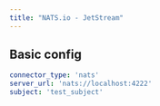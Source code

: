 ```yaml
---
title: "NATS.io - JetStream"
---
```


## Basic config

```yaml
connector_type: 'nats'
server_url: 'nats://localhost:4222'
subject: 'test_subject'
```
